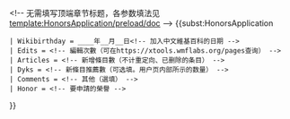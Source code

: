 
<<includeonly />!-- 无需填写顶端章节标题，各参数填法见[[template:HonorsApplication/preload/doc]] -->
{{<includeonly />subst:HonorsApplication
 | Wikibirthday = ____年__月__日<<includeonly />!-- 加入中文維基百科的日期 -->
 | Edits = <<includeonly />!-- 編輯次數（可在https://xtools.wmflabs.org/pages查询） -->
 | Articles = <<includeonly />!-- 新增條目數（不计重定向、已删除的条目） -->
 | Dyks = <<includeonly />!-- 新條目推薦數（可选填。用户页{{ProduceEncouragement}}内部所示的数量） -->
 | Comments = <<includeonly />!-- 其他（選填） -->
 | Honor = <<includeonly />!-- 要申請的榮譽 -->
}}
<noinclude>{{doc}}</noinclude>